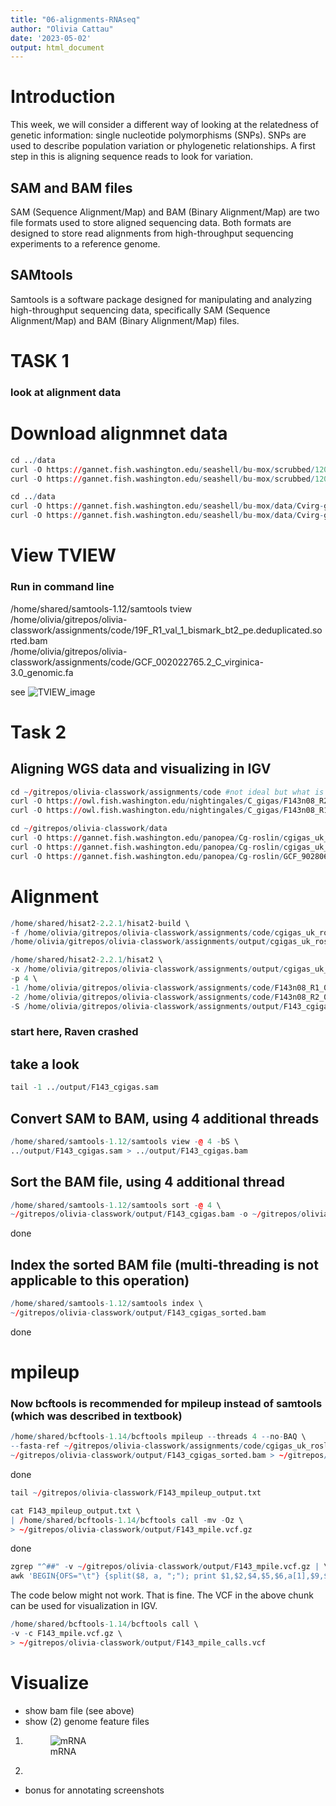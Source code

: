 ```yaml
---
title: "06-alignments-RNAseq"
author: "Olivia Cattau"
date: '2023-05-02'
output: html_document
---
```

# Introduction
This week, we will consider a different way of looking at the relatedness of genetic information: single nucleotide polymorphisms (SNPs). SNPs are used to describe population variation or phylogenetic relationships. A first step in this is aligning sequence reads to look for variation.


## SAM and BAM files
SAM (Sequence Alignment/Map) and BAM (Binary Alignment/Map) are two file formats used to store aligned sequencing data. Both formats are designed to store read alignments from high-throughput sequencing experiments to a reference genome. 

## SAMtools
Samtools is a software package designed for manipulating and analyzing high-throughput sequencing data, specifically SAM (Sequence Alignment/Map) and BAM (Binary Alignment/Map) files. 

# TASK 1
### look at alignment data

# Download alignmnet data
```r
cd ../data
curl -O https://gannet.fish.washington.edu/seashell/bu-mox/scrubbed/120321-cvBS/19F_R1_val_1_bismark_bt2_pe.deduplicated.sorted.bam
curl -O https://gannet.fish.washington.edu/seashell/bu-mox/scrubbed/120321-cvBS/19F_R1_val_1_bismark_bt2_pe.deduplicated.sorted.bam.bai
```

```r
cd ../data
curl -O https://gannet.fish.washington.edu/seashell/bu-mox/data/Cvirg-genome/GCF_002022765.2_C_virginica-3.0_genomic.fa
curl -O https://gannet.fish.washington.edu/seashell/bu-mox/data/Cvirg-genome/GCF_002022765.2_C_virginica-3.0_genomic.fa.fai
```

# View TVIEW
### Run in command line
/home/shared/samtools-1.12/samtools tview \
/home/olivia/gitrepos/olivia-classwork/assignments/code/19F_R1_val_1_bismark_bt2_pe.deduplicated.sorted.bam \
/home/olivia/gitrepos/olivia-classwork/assignments/code/GCF_002022765.2_C_virginica-3.0_genomic.fa

see ![TVIEW_image](https://raw.githubusercontent.com/course-fish546-2023/olivia-classwork/main/assignments/output/assign-06/Screen%20Shot%202023-05-04%20at%2010.45.32%20AM.png)

# Task 2
## Aligning WGS data and visualizing in IGV

```r
cd ~/gitrepos/olivia-classwork/assignments/code #not ideal but what is done is done
curl -O https://owl.fish.washington.edu/nightingales/C_gigas/F143n08_R2_001.fastq.gz
curl -O https://owl.fish.washington.edu/nightingales/C_gigas/F143n08_R1_001.fastq.gz
```

```r
cd ~/gitrepos/olivia-classwork/data
curl -O https://gannet.fish.washington.edu/panopea/Cg-roslin/cgigas_uk_roslin_v1_genomic-mito.fa
curl -O https://gannet.fish.washington.edu/panopea/Cg-roslin/cgigas_uk_roslin_v1_genomic-mito.fa.fai
curl -O https://gannet.fish.washington.edu/panopea/Cg-roslin/GCF_902806645.1_cgigas_uk_roslin_v1_genomic-mito.gtf
```


# Alignment
```r
/home/shared/hisat2-2.2.1/hisat2-build \
-f /home/olivia/gitrepos/olivia-classwork/assignments/code/cgigas_uk_roslin_v1_genomic-mito.fa \
/home/olivia/gitrepos/olivia-classwork/assignments/output/cgigas_uk_roslin_v1_genomic-mito.index
```

```r
/home/shared/hisat2-2.2.1/hisat2 \
-x /home/olivia/gitrepos/olivia-classwork/assignments/output/cgigas_uk_roslin_v1_genomic-mito.index \
-p 4 \
-1 /home/olivia/gitrepos/olivia-classwork/assignments/code/F143n08_R1_001.fastq.gz \
-2 /home/olivia/gitrepos/olivia-classwork/assignments/code/F143n08_R2_001.fastq.gz \
-S /home/olivia/gitrepos/olivia-classwork/assignments/output/F143_cgigas.sam
```

### start here, Raven crashed

## take a look
```r
tail -1 ../output/F143_cgigas.sam
```

## Convert SAM to BAM, using 4 additional threads
```r
/home/shared/samtools-1.12/samtools view -@ 4 -bS \
../output/F143_cgigas.sam > ../output/F143_cgigas.bam
```

## Sort the BAM file, using 4 additional thread
```r
/home/shared/samtools-1.12/samtools sort -@ 4 \
~/gitrepos/olivia-classwork/output/F143_cgigas.bam -o ~/gitrepos/olivia-classwork/output/F143_cgigas_sorted.bam
```
done

## Index the sorted BAM file (multi-threading is not applicable to this operation)
```r
/home/shared/samtools-1.12/samtools index \
~/gitrepos/olivia-classwork/output/F143_cgigas_sorted.bam
```
done

# mpileup
### Now bcftools is recommended for mpileup instead of samtools (which was described in textbook)


```r
/home/shared/bcftools-1.14/bcftools mpileup --threads 4 --no-BAQ \
--fasta-ref ~/gitrepos/olivia-classwork/assignments/code/cgigas_uk_roslin_v1_genomic-mito.fa \
~/gitrepos/olivia-classwork/output/F143_cgigas_sorted.bam > ~/gitrepos/olivia-classwork/output/F143_mpileup_output.txt
```
done


```r
tail ~/gitrepos/olivia-classwork/F143_mpileup_output.txt
```

```r
cat F143_mpileup_output.txt \
| /home/shared/bcftools-1.14/bcftools call -mv -Oz \
> ~/gitrepos/olivia-classwork/output/F143_mpile.vcf.gz
```
done

```r
zgrep "^##" -v ~/gitrepos/olivia-classwork/output/F143_mpile.vcf.gz | \
awk 'BEGIN{OFS="\t"} {split($8, a, ";"); print $1,$2,$4,$5,$6,a[1],$9,$10}' | head
```

The code below might not work. That is fine. The VCF in the above chunk can be used for visualization in IGV.

```r
/home/shared/bcftools-1.14/bcftools call \
-v -c F143_mpile.vcf.gz \
> ~/gitrepos/olivia-classwork/output/F143_mpile_calls.vcf
```

# Visualize
- show bam file (see above)
- show (2) genome feature files

1. ![mRNA](https://raw.githubusercontent.com/course-fish546-2023/olivia-classwork/main/output/IGV%20screenshot.png) 

2. ![]()

- bonus for annotating screenshots



